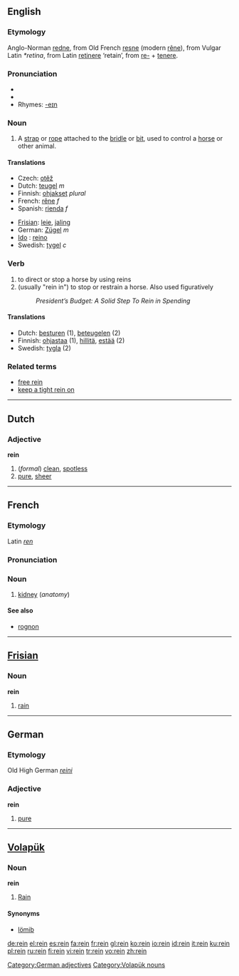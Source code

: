{{see|Rein}}

==English==
===Etymology===
Anglo-Norman [[redne]], from Old French [[resne]] (modern [[rêne]]), from Vulgar Latin ''*retina'', from Latin [[retinere]] ‘retain’, from [[re-#Latin|re-]] + [[tenere]].

===Pronunciation===
*{{IPA|/reɪn/}}
*{{audio|en-us-rein.ogg|Audio (US)}}
*Rhymes: [[Rhymes:English:-eɪn|-eɪn]]

===Noun===
{{en-noun}}

# A [[strap]] or [[rope]] attached to the [[bridle]] or [[bit]], used to control a [[horse]] or other animal.

====Translations====
{{top|strap or rope used to control an animal}}
*Czech: [[otěž]] {{f}}
*Dutch: [[teugel]] ''m''
*Finnish: [[ohjakset]] ''plural''
*French: [[rêne]] ''f''
*Spanish: [[rienda]] ''f''
{{mid}}
*[[Frisian]]: [[leie]], [[jaling]]
*German: [[Zügel]] ''m''
* [[Ido]] : [[reino]]
*Swedish: [[tygel]] ''c''
{{bottom}}

===Verb===
{{en-verb}}

#to direct or stop a horse by using reins
#(usually "rein in") to stop or restrain a horse. Also used figuratively
#: ''President’s Budget: A Solid Step To Rein in Spending''

====Translations====
*Dutch: [[besturen]] (1), [[beteugelen]] (2)
*Finnish: [[ohjastaa]] (1), [[hillitä]], [[estää]] (2)
*Swedish: [[tygla]] (2)

===Related terms===
*[[free rein]]
*[[keep a tight rein on]]

----

==Dutch==
===Adjective===
'''rein'''

#(''formal'') [[clean]], [[spotless]]
#[[pure]], [[sheer]]

----

==French==
===Etymology===
Latin ''[[ren]]''
===Pronunciation===
{{IPA|/ʀɛ̃/}}

===Noun===
{{fr-noun-reg|m}}

#[[kidney]] (''anatomy'')

====See also====
*[[rognon]]

----

==[[Frisian]]==
===Noun===
'''rein'''

#[[rain]]

----

==German==
===Etymology===
Old High German ''[[reini]]''
===Adjective===
'''rein'''

# [[pure]]

[[Category:German adjectives]]

----

==[[Volapük]]==
{{vo-noun|rein}}
===Noun===
'''rein'''
# [[rain|Rain]]
====Synonyms====
*[[lömib]]

[[Category:Volapük nouns]]

[[de:rein]]
[[el:rein]]
[[es:rein]]
[[fa:rein]]
[[fr:rein]]
[[gl:rein]]
[[ko:rein]]
[[io:rein]]
[[id:rein]]
[[it:rein]]
[[ku:rein]]
[[pl:rein]]
[[ru:rein]]
[[fi:rein]]
[[vi:rein]]
[[tr:rein]]
[[vo:rein]]
[[zh:rein]]